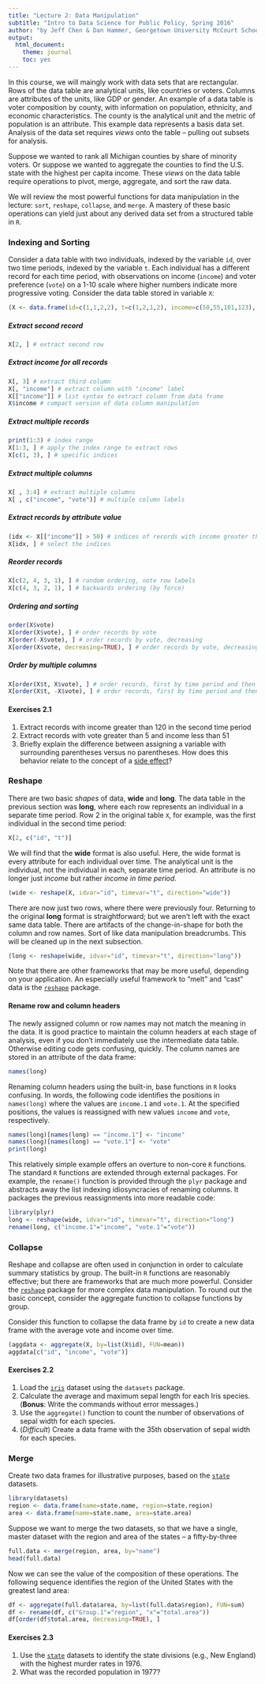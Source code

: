 ```yaml
---
title: "Lecture 2: Data Manipulation"
subtitle: "Intro to Data Science for Public Policy, Spring 2016"
author: "by Jeff Chen & Dan Hammer, Georgetown University McCourt School of Public Policy"
output: 
  html_document: 
    theme: journal
    toc: yes
---
```



In this course, we will maingly work with data sets that are rectangular.  Rows of the data table are analytical units, like countries or voters.  Columns are attributes of the units, like GDP or gender.  An example of a data table is voter composition by county, with information on population, ethnicity, and economic characteristics.  The county is the analytical unit and the metric of population is an attribute.  This example data represents a basis data set.  Analysis of the data set requires *views* onto the table -- pulling out subsets for analysis.

Suppose we wanted to rank all Michigan counties by share of minority voters.  Or suppose we wanted to aggregate the counties to find the U.S. state with the highest per capita income.  These *views* on the data table require operations to pivot, merge, aggregate, and sort the raw data.  

We will review the most powerful functions for data manipulation in the lecture: `sort`, `reshape`, `collapse`, and `merge`.  A mastery of these basic operations can yield just about any derived data set from a structured table in `R`.

### Indexing and Sorting

Consider a data table with two individuals, indexed by the variable `id`, over two time periods, indexed by the variable `t`.  Each individual has a different record for each time period, with observations on income (`income`) and voter preference (`vote`) on a 1-10 scale where higher numbers indicate more progressive voting.  Consider the data table stored in variable `X`:

```r
(X <- data.frame(id=c(1,1,2,2), t=c(1,2,1,2), income=c(50,55,101,123), vote=c(8,7,4,3)))
```

##### Extract second record
```r
X[2, ] # extract second row
```

##### Extract income for all records
```r
X[, 3] # extract third column
X[, "income"] # extract column with "income" label
X[["income"]] # list syntax to extract column from data frame
X$income # compact version of data column manipulation
```

##### Extract multiple records
```r
print(1:3) # index range
X[1:3, ] # apply the index range to extract rows
X[c(1, 3), ] # specific indices
```

##### Extract multiple columns
```r
X[ , 3:4] # extract multiple columns
X[ , c("income", "vote")] # multiple column labels
```

##### Extract records by attribute value
```r
(idx <- X[["income"]] > 50) # indices of records with income greater than 50
X[idx, ] # select the indices
```

##### Reorder records
```r
X[c(2, 4, 3, 1), ] # random ordering, note row labels
X[c(4, 3, 2, 1), ] # backwards ordering (by force)
```

##### Ordering and sorting
```r
order(X$vote)
X[order(X$vote), ] # order records by vote
X[order(-X$vote), ] # order records by vote, decreasing
X[order(X$vote, decreasing=TRUE), ] # order records by vote, decreasing
```

##### Order by multiple columns
```r
X[order(X$t, X$vote), ] # order records, first by time period and then by vote
X[order(X$t, -X$vote), ] # order records, first by time period and then dec. by vote
```

#### Exercises 2.1

1. Extract records with income greater than 120 in the second time period
2. Extract records with vote greater than 5 and income less than 51
3. Briefly explain the difference between assigning a variable with surrounding parentheses versus no parentheses.  How does this behavior relate to the concept of a [side effect](https://en.wikipedia.org/wiki/Side_effect_(computer_science))?


### Reshape

There are two basic *shapes* of data, **wide** and **long**.  The data table in the previous section was **long**, where each row represents an individual in a separate time period.  Row 2 in the original table `X`, for example, was the first individual in the second time period:

```r
X[2, c("id", "t")]
```

We will find that the **wide** format is also useful.  Here, the wide format is every attribute for each individual over time.  The analytical unit is the individual, not the individual in each, separate time period.  An attribute is no longer just *income* but rather *income in time period*.  

```r
(wide <- reshape(X, idvar="id", timevar="t", direction="wide"))
```

There are now just two rows, where there were previously four.  Returning to the original **long** format is straightforward; but we aren't left with the exact same data table.  There are artifacts of the change-in-shape for both the column and row names.  Sort of like data manipulation breadcrumbs.  This will be cleaned up in the next subsection.

```r
(long <- reshape(wide, idvar="id", timevar="t", direction="long"))
```

Note that there are other frameworks that may be more useful, depending on your application.  An especially useful framework to "melt" and "cast" data is the [`reshape`](http://w.statpower.net/Content/MLRM/Lab/Reshape%20Paper.pdf) package.

#### Rename row and column headers

The newly assigned column or row names may not match the meaning in the data.  It is good practice to maintain the column headers at each stage of analysis, even if you don't immediately use the intermediate data table.  Otherwise editing code gets confusing, quickly.  The column names are stored in an attribute of the data frame:

```r
names(long)
```

Renaming column headers using the built-in, base functions in `R` looks confusing.  In words, the following code identifies the positions in `names(long)` where the values are `income.1` and `vote.1`.  At the specified positions, the values is reassigned with new values `income` and `vote`, respectively.

```r
names(long)[names(long) == "income.1"] <- "income"
names(long)[names(long) == "vote.1"] <- "vote"
print(long)
```

This relatively simple example offers an overture to non-core `R` functions.  The standard `R` functions are extended through external packages.  For example, the `rename()` function is provided through the `plyr` package and abstracts away the list indexing idiosyncracies of renaming columns.  It packages the previous reassignments into more readable code:

```r
library(plyr)
long <- reshape(wide, idvar="id", timevar="t", direction="long")
rename(long, c("income.1"="income", "vote.1"="vote"))
```

### Collapse

Reshape and collapse are often used in conjunction in order to calculate summary statistics by group.  The built-in `R` functions are reasonably effective; but there are frameworks that are much more powerful.  Consider the [`reshape`](http://w.statpower.net/Content/MLRM/Lab/Reshape%20Paper.pdf) package for more complex data manipulation.  To round out the basic concept, consider the aggregate function to collapse functions by group.

Consider this function to collapse the data frame by `id` to create a new data frame with the average vote and income over time.

```r
(aggdata <- aggregate(X, by=list(X$id), FUN=mean))
aggdata[c("id", "income", "vote")]
```

#### Exercises 2.2

1. Load the [`iris`](http://stat.ethz.ch/R-manual/R-devel/library/datasets/html/iris.html) dataset using the `datasets` package.
2. Calculate the average and maximum sepal length for each Iris species. (**Bonus**: Write the commands without error messages.) 
3. Use the `aggregate()` function to count the number of observations of sepal width for each species.
4. (*Difficult*) Create a data frame with the 35th observation of sepal width for each species.

### Merge

Create two data frames for illustrative purposes, based on the [`state`](http://stat.ethz.ch/R-manual/R-devel/library/datasets/html/state.html) datasets.  

```r
library(datasets)
region <- data.frame(name=state.name, region=state.region)
area <- data.frame(name=state.name, area=state.area)
```

Suppose we want to merge the two datasets, so that we have a single, master dataset with the region and area of the states -- a fifty-by-three

```r
full.data <- merge(region, area, by="name")
head(full.data)
```

Now we can see the value of the composition of these operations.  The following sequence identifies the region of the United States with the greatest land area:

```r
df <- aggregate(full.data$area, by=list(full.data$region), FUN=sum)
df <- rename(df, c("Group.1"="region", "x"="total.area"))
df[order(df$total.area, decreasing=TRUE), ]
```

#### Exercises 2.3

1. Use the [`state`](http://stat.ethz.ch/R-manual/R-devel/library/datasets/html/state.html) datasets to identify the state divisions (e.g., New England) with the highest murder rates in 1976.
2. What was the recorded population in 1977?



